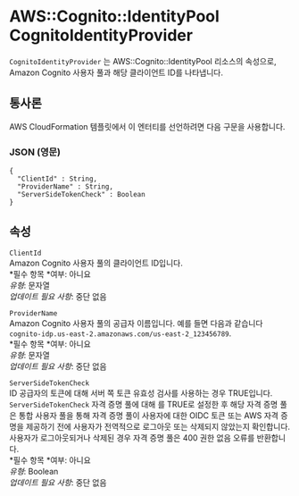 # AWS::Cognito::IdentityPool CognitoIdentityProvider

`CognitoIdentityProvider` 는 AWS::Cognito::IdentityPool 리소스의 속성으로, Amazon Cognito 사용자 풀과 해당 클라이언트 ID를 나타냅니다.

## 통사론

AWS CloudFormation 템플릿에서 이 엔터티를 선언하려면 다음 구문을 사용합니다.

### JSON (영문)

```
{
  "ClientId" : String,
  "ProviderName" : String,
  "ServerSideTokenCheck" : Boolean
}
```

## 속성

`ClientId`  
Amazon Cognito 사용자 풀의 클라이언트 ID입니다.  
*필수 항목 *여부: 아니요  
_유형_: 문자열  
_업데이트 필요 사항_: 중단 없음

`ProviderName`  
Amazon Cognito 사용자 풀의 공급자 이름입니다. 예를 들면 다음과 같습니다`cognito-idp.us-east-2.amazonaws.com/us-east-2_123456789`.  
*필수 항목 *여부: 아니요  
_유형_: 문자열  
_업데이트 필요 사항_: 중단 없음

`ServerSideTokenCheck`  
ID 공급자의 토큰에 대해 서버 쪽 토큰 유효성 검사를 사용하는 경우 TRUE입니다.  
`ServerSideTokenCheck` 자격 증명 풀에 대해 를 TRUE로 설정한 후 해당 자격 증명 풀은 통합 사용자 풀을 통해 자격 증명 풀이 사용자에 대한 OIDC 토큰 또는 AWS 자격 증명을 제공하기 전에 사용자가 전역적으로 로그아웃 또는 삭제되지 않았는지 확인합니다.  
사용자가 로그아웃되거나 삭제된 경우 자격 증명 풀은 400 권한 없음 오류를 반환합니다.  
*필수 항목 *여부: 아니요  
_유형_: Boolean  
_업데이트 필요 사항_: 중단 없음
